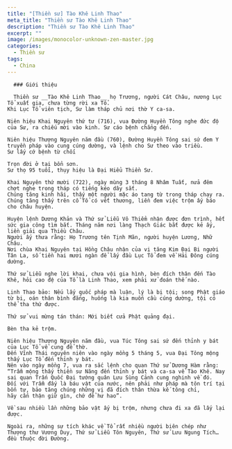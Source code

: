 ```yaml
---
title: "[Thiền sư] Tào Khê Linh Thao"
meta_title: "Thiền sư Tào Khê Linh Thao"
description: "Thiền sư Tào Khê Linh Thao"
excerpt: ""
image: /images/monocolor-unknown-zen-master.jpg
categories:
  - Thiền sư
tags:
  - China
---
```


      ### Giới thiệu

      Thiền sư __Tào Khê Linh Thao__ họ Trương, người Cát Châu, nương Lục Tổ xuất gia, chưa từng rời xa Tổ.
    Khi Lục Tổ viên tịch, Sư làm tháp chủ nơi thờ Y ca-sa.

    Niên hiệu Khai Nguyên thứ tư (716), vua Đường Huyền Tông nghe đức độ của Sư, ra chiếu mời vào kinh. Sư cáo bệnh chẳng đến.

    Niên hiệu Thượng Nguyên năm đầu (760), Đường Huyền Tông sai sứ đem Y truyền pháp vào cung cúng dường, và lệnh cho Sư theo vào triều.
    Sư lấy cớ bệnh từ chối

    Trọn đời ở tại bổn sơn.
    Sư thọ 95 tuổi, thụy hiệu là Đại Hiểu Thiền Sư.

    Khai Nguyên thứ mười (722), ngày mùng 3 tháng 8 Nhâm Tuất, nửa đêm chợt nghe trong tháp có tiếng kéo dây sắt.
    Chúng tăng kinh hãi, thấy một người mặc áo tang từ trong tháp chạy ra. Chúng tăng thấy trên cổ Tổ có vết thương, liền đem việc trộm ấy báo cho châu huyện.

    Huyện lệnh Dương Khản và Thứ sử Liễu Vô Thiểm nhận được đơn trình, hết sức gia công tìm bắt. Tháng năm nơi làng Thạch Giác bắt được kẻ ấy, liền giải qua Thiều Châu.
    Người ấy thưa rằng: Họ Trương tên Tịnh Mãn, người huyện Lương, Nhữ Châu.
    Nơi chùa Khai Nguyên tại Hồng Châu nhận của vị tăng Kim Đại Bi người Tân La, số tiền hai mươi ngàn để lấy đầu Lục Tổ đem về Hải Đông cúng dường.

    Thứ sử Liễu nghe lời khai, chưa vội gia hình, bèn đích thân đến Tào Khê, hỏi cao đệ của Tổ là Linh Thao, xem phải xử đoán thế nào.

    Linh Thao bảo: Nếu lấy quốc pháp mà luận, lý là bị tội; song Phật giáo từ bi, oán thân bình đẳng, huống là kia muốn cầu cúng dường, tội có thể tha thứ được.

    Thứ sử vui mừng tán thán: Mới biết cửa Phật quảng đại.

    Bèn tha kẻ trộm.

    Niên hiệu Thượng Nguyên năm đầu, vua Túc Tông sai sứ đến thỉnh y bát của Lục Tổ về cung để thờ.
    Đến Vĩnh Thái nguyên niên vào ngày mồng 5 tháng 5, vua Đại Tông mộng thấy Lục Tổ đến thỉnh y bát.
    Nên vào ngày mồng 7, vua ra sắc lệnh cho quan Thứ sử Dương Hàm rằng:
    “Trẫm mộng thấy thiền sư Năng đến thỉnh y bát và ca-sa về Tào Khê. Nay sai quan Trấn Quốc Đại tướng quân Lưu Sùng Cảnh cung nghinh về đó.
    Đối với Trẫm đấy là báu vật của nước, nên phải như pháp mà tôn trí tại bổn tự, bảo tăng chúng những vị đã đích thân thừa kế tông chỉ,
    hãy cẩn thận giữ gìn, chớ để hư hao”.

    Về sau nhiều lần những bảo vật ấy bị trộm, nhưng chưa đi xa đã lấy lại được.

    Ngoài ra, những sự tích khác về Tổ rất nhiều người biên chép như Thượng thư Vương Duy, Thứ sử Liễu Tôn Nguyên, Thứ sử Lưu Ngung Tích… đều thuộc đời Đường.

